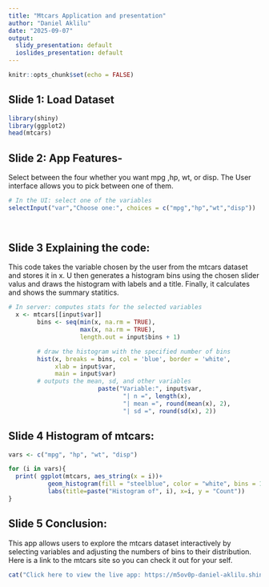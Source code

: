 ```yaml
---
title: "Mtcars Application and presentation"
author: "Daniel Aklilu"
date: "2025-09-07"
output:
  slidy_presentation: default
  ioslides_presentation: default
---
```


```r
knitr::opts_chunk$set(echo = FALSE)
```



## Slide 1: Load Dataset

```r
library(shiny)
library(ggplot2)
head(mtcars)

```

## Slide 2: App Features-
Select between the four whether you want mpg
,hp, wt, or disp. The User interface allows
you to pick between one of them. 

```r
# In the UI: select one of the variables
selectInput("var","Choose one:", choices = c("mpg","hp","wt","disp"))
           
           

```

## Slide 3 Explaining the code:
This code takes the variable chosen by the user from the mtcars dataset
and stores it in x. U then generates a histogram bins using the chosen slider
valus and draws the histogram with labels and a title. Finally, it calculates
and shows the summary statitics.
```r
# In server: computes stats for the selected variables
  x <- mtcars[[input$var]]
        bins <- seq(min(x, na.rm = TRUE),
                    max(x, na.rm = TRUE),
                    length.out = input$bins + 1)

        # draw the histogram with the specified number of bins
        hist(x, breaks = bins, col = 'blue', border = 'white',
             xlab = input$var,
             main = input$var)
        # outputs the mean, sd, and other variables
                         paste("Variable:", input$var,
                                "| n =", length(x),
                                "| mean =", round(mean(x), 2),
                                "| sd =", round(sd(x), 2))
```


## Slide 4 Histogram of mtcars:
```r
vars <- c("mpg", "hp", "wt", "disp")

for (i in vars){
  print( ggplot(mtcars, aes_string(x = i))+
           geom_histogram(fill = "steelblue", color = "white", bins = 10)+ 
           labs(title=paste("Histogram of", i), x=i, y = "Count"))
}

```

## Slide 5 Conclusion:
This app allows users to explore the mtcars dataset
interactively by selecting variables and adjusting the
numbers of bins to their distribution. Here is a link to 
the mtcars site so you can check it out for your self.
```r
cat("Click here to view the live app: https://m5ov0p-daniel-aklilu.shinyapps.io/project-12/")


```






